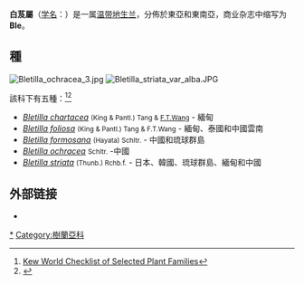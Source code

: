 {{Automatic taxobox
| image = Bletilla striata 1.jpg
| image_caption = ''[[Bletilla_striata|Bletilla striata]]''
| taxon = Bletilla
| authority = [[Heinrich_Gustav_Reichenbach|Rchb.f.]]
| synonyms_ref = <ref name="a"/>
| synonyms =
* ''Jimensia'' <small>Raf.</small>
* ''Polytoma'' <small>Lour. ex B.A.Gomes</small>
}}

'''白芨屬'''（[[学名|学名]]：''{{lang|la|Bletilla}}''）是一属[[温带|温带]][[地生|地生]][[兰|兰]]，分佈於東亞和東南亞，商业杂志中缩写为'''Ble'''。

==種==

[[File:Bletilla_ochracea_3.jpg|left]]
[[File:Bletilla_striata_var_alba.JPG|left]]

該科下有五種：<ref name="a">[http://apps.kew.org/wcsp/namedetail.do?name_id=22639 Kew World Checklist of Selected Plant Families]</ref><ref name="b">{{Cite web |url=http://www.efloras.org/florataxon.aspx?flora_id=2&taxon_id=104100 |title=Flora of China v 25 p 209, 白及属 |access-date=2019-11-07 |archive-date=2016-03-04 |archive-url=https://web.archive.org/web/20160304071556/http://www.efloras.org/florataxon.aspx?flora_id=2&taxon_id=104100 |dead-url=no }}</ref>

*''[[Bletilla_chartacea|Bletilla chartacea]]''  <small>(King & Pantl.) Tang & [[汪发缵|F.T.Wang]]</small> - 緬甸
*''[[Bletilla_foliosa|Bletilla foliosa]]'' <small>(King & Pantl.) Tang & F.T.Wang</small> -  緬甸、泰國和中國雲南
*''[[Bletilla_formosana|Bletilla formosana]]'' <small>(Hayata) Schltr.</small> - 中國和琉球群島
*''[[Bletilla_ochracea|Bletilla ochracea]]'' <small>Schltr.</small> -中國
*''[[Bletilla_striata|Bletilla striata]]'' <small>(Thunb.) Rchb.f.</small> - 日本、韓國、琉球群島、緬甸和中國

== 外部链接 ==
{{Commons category|Bletilla}}
{{Wikispecies|Bletilla}}
*{{zh-hans}}{{CVH|Bletilla}}
{{Taxonbar|from=Q133743}}

[[Category:白芨屬|*]]
[[Category:樹蘭亞科|Category:樹蘭亞科]]
